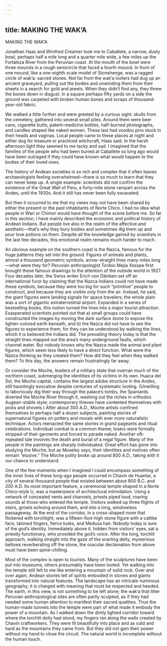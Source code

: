```yaml
---
---
---
```

title: MAKING THE WAK’A
---

MAKING THE WAK’A

Jonathan Haas and Winifred Creamer took me to Caballete, a narrow, dusty bowl, perhaps half a mile long and a quarter mile wide, a few miles up the Fortaleza River from the Peruvian coast. At the mouth of the bowl were three mounds in a rough semicircle that faced a fourth mound. In front of one mound, like a one-eighth scale model of Stonehenge, was a ragged circle of wak’a: sacred stones. Not far from the wak’a looters had dug up an ancient graveyard, pulling out the bodies and unwinding them from their sheets in a search for gold and jewels. When they didn’t find any, they threw the bones down in disgust. In a square perhaps fifty yards on a side the ground was carpeted with broken human bones and scraps of thousand-year-old fabric.

We walked a little further and were greeted by a curious sight: skulls from the cemetery, gathered into several small piles. Around them were beer cans, cigarette butts, patent-medicine bottles, half-burned photographs, and candles shaped like naked women. These last had voodoo pins stuck in their heads and vaginas. Local people came to these places at night and either dug for treasure or practiced witchcraft, Haas said. In the harsh afternoon light they seemed to me tacky and sad. I imagined that the families of the people who had been buried at Caballete so long ago would have been outraged if they could have known what would happen to the bodies of their loved ones.

The history of Andean societies is so rich and complex that it often leaves archaeologists feeling overwhelmed—there is so much to learn that they can never keep up. A single example: scientists did not confirm the existence of the Great Wall of Peru, a forty-mile stone rampart across the Andes, until the 1930s. And it still has never been fully excavated.

But then it occurred to me that my views may not have been shared by either the present or the past inhabitants of Norte Chico. I had no idea what people in Wari or Chimor would have thought of the scene before me. So far in this section, I have mainly described the economic and political history of Andean Indians. But people live also in the realm of the affective and aesthetic—that’s why they bury bodies and sometimes dig them up and pour love potions on them. Despite all the knowledge gained by scientists in the last few decades, this emotional realm remains much harder to reach.

An obvious example on the southern coast is the Nazca, famous for the huge patterns they set into the ground. Figures of animals and plants, almost a thousand geometric symbols, arrow-straight lines many miles long—what were they for? Peruvian anthropologist Toribio Mejía Xesspe first brought these famous drawings to the attention of the outside world in 1927. Four decades later, the Swiss writer Erich von Däniken set off an international furor by claiming that the Nazca Indians could not have made these symbols, because they were too big for such “primitive” people to construct, and because they are visible only from the air. Instead, he said, the giant figures were landing signals for space travelers; the whole plain was a sort of gigantic extraterrestrial airport. Expanded in a series of bestselling books, this notion turned the lines into a major tourist attraction. Exasperated scientists pointed out that a) small groups could have constructed the images by moving the dark surface stone to expose the lighter-colored earth beneath, and b) the Nazca did not have to see the figures to experience them, for they can be understood by walking the lines, which it is believed the Indians did. The prevailing theory today is that the straight lines mapped out the area’s many underground faults, which channel water. But nobody knows why the Nazca made the animal and plant figures, which seem less likely to have a direct function. What were the Nazca thinking as they created them? How did they feel when they walked them? To this day, the answers remain frustratingly far away.

Or consider the Moche, leaders of a military state that overran much of the northern coast, submerging the identities of its victims in its own. Huaca del Sol, the Moche capital, contains the largest adobe structure in the Andes, still hauntingly evocative despite centuries of systematic looting. (Unwilling to laboriously dig their way through the palace’s tombs, the Spaniards diverted the Moche River through it, washing out the riches in orthodox Augean-stable style; contemporary thieves have contented themselves with picks and shovels.) After about 300 A.D., Moche artists confined themselves to perhaps half a dozen subjects, painting stories of supernatural figures on pottery and murals with ever more naturalistic technique. Actors reenacted the same stories in grand pageants and ritual celebrations. Individual combat is a common theme; losers were formally stripped of their garments and forced to parade naked. Another oft-repeated tale involves the death and burial of a regal figure. Many of the people in the paintings are sharply individuated. Great effort has gone into studying the Moche, but as Moseley says, their identities and motives often remain “elusive.” The Moche polity broke up around 800 A.D., taking with it our chance to understand.

One of the few moments when I imagined I could encompass something of the inner lives of these long-ago people occurred in Chavín de Huantar, a city of several thousand people that existed between about 800 B.C. and 200 A.D. Its most important feature, a ceremonial temple shaped in a Norte Chico–style U, was a masterpiece of architectural intimidation. Using a network of concealed vents and channels, priests piped loud, roaring sounds at those who entered the temple. Visitors walked up three flights of stairs, growls echoing around them, and into a long, windowless passageway. At the end of the corridor, in a cross-shaped room that flickered with torchlight, was a fifteen-foot-high stone figure with a catlike face, taloned fingers, fierce tusks, and Medusa hair. Nobody today is sure of the god’s identity. Immediately above it, hidden from visitors’ eyes, sat a priestly functionary, who provided the god’s voice. After the long, torchlit approach, walking straight into the gaze of the snarling deity, mysterious bellows reverberating off the stone, the oracular declamation from above must have been spine-chilling.

Most of the complex is open to tourists. Many of the sculptures have been put into museums; others presumably have been looted. Yet walking into the temple still felt to me like entering a mountain of solid rock. Over and over again, Andean stories tell of spirits embodied in stones and giants transformed into natural features. The landscape has an intricate numinous geography; it is charged with meaning that must be respected and heeded. The earth, in this view, is not something to be left alone; the wak’a that litter Peruvian anthropological sites are often partly sculpted, as if they had needed some human attention to manifest their sacred qualities. Thus the human-made tunnels into the temple were part of what made it embody the power of a mountain. As I walked down the dimly lighted corridor toward where the torchlit deity had stood, my fingers ran along the walls created by Chavín craftworkers. They were fit beautifully into place and as cold and hard as the mountains they came from. But they did not gain their power without my hand to close the circuit. The natural world is incomplete without the human touch.
